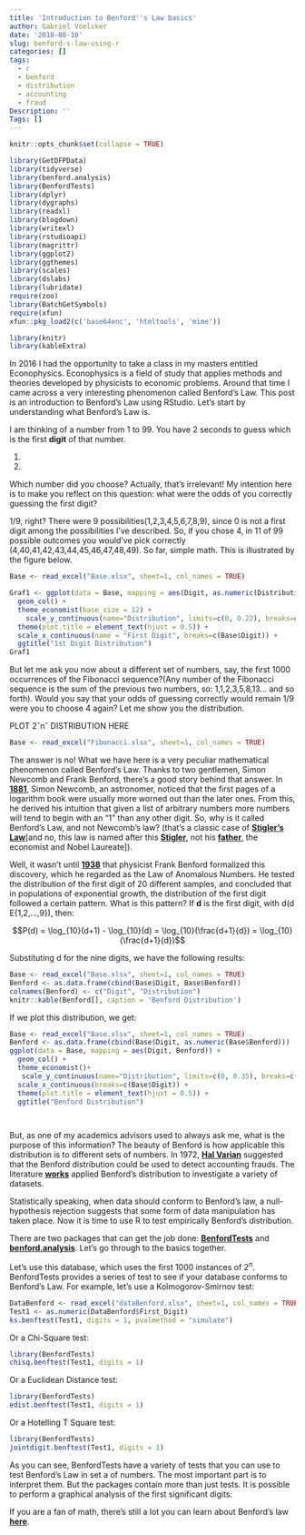 ```yaml
---
title: 'Introduction to Benford''s Law basics'
author: Gabriel Voelcker
date: '2018-08-10'
slug: benford-s-law-using-r
categories: []
tags:
  - r
  - benford
  - distribution
  - accounting
  - fraud
Description: ''
Tags: []
---
```

```r
knitr::opts_chunk$set(collapse = TRUE)
```

```r
library(GetDFPData)
library(tidyverse)
library(benford.analysis)
library(BenfordTests)
library(dplyr)
library(dygraphs)
library(readxl)
library(blogdown)
library(writexl)
library(rstudioapi)
library(magrittr)
library(ggplot2)
library(ggthemes)
library(scales)
library(dslabs)
library(lubridate)
require(zoo)
library(BatchGetSymbols)
require(xfun)
xfun::pkg_load2(c('base64enc', 'htmltools', 'mime'))

library(knitr)
library(kableExtra)

```
In 2016 I had the opportunity to take a class in my masters entitled Econophysics. Econophysics is a field of study that applies methods and theories developed by physicists to economic problems. Around that time I came across a very interesting phenomenon called Benford's Law. This post is an introduction to Benford's Law using RStudio. Let's start by understanding what Benford's Law is.

I am thinking of a number from 1 to 99. You have 2 seconds to guess which is the first **digit** of that number. 

1.

2.

Which number did you choose? Actually, that's irrelevant! My intention here is to make you reflect on this question: what were the odds of you correctly guessing the first digit? 

1/9, right? There were 9 possibilities(1,2,3,4,5,6,7,8,9), since 0 is not a first digit among the possibilities I've described. So, if you chose 4, in 11 of 99 possible outcomes you would've pick correctly (4,40,41,42,43,44,45,46,47,48,49). So far, simple math. This is illustrated by the figure below. 

```r
Base <- read_excel("Base.xlsx", sheet=1, col_names = TRUE)
```

```r
Graf1 <- ggplot(data = Base, mapping = aes(Digit, as.numeric(Distribution))) +
  geom_col() +
  theme_economist(base_size = 12) +
    scale_y_continuous(name="Distribution", limits=c(0, 0.22), breaks=c(0,0.11,0.22), labels = percent) +
  theme(plot.title = element_text(hjust = 0.5)) +
  scale_x_continuous(name = "First Digit", breaks=c(Base$Digit)) + 
  ggtitle("1st Digit Distribution")
Graf1
```

But let me ask you now about a different set of numbers, say, the first 1000 occurrences of the Fibonacci sequence?(Any number of the Fibonacci sequence is the sum of the previous two numbers, so: 1,1,2,3,5,8,13... and so forth). Would you say that your odds of guessing correctly would remain 1/9 were you to choose 4 again? Let me show you the distribution.

PLOT 2ˆnˆ DISTRIBUTION HERE

```r
Base <- read_excel("Fibonacci.xlsx", sheet=1, col_names = TRUE)
```



The answer is no! What we have here is a very peculiar mathematical phenomenon called Benford's Law. Thanks to two gentlemen, Simon Newcomb and Frank Benford, there's a good story behind that answer. In [**1881**](http://gerry.lamost.org/upload/newcomb.pdf), Simon Newcomb, an astronomer, noticed that the first pages of a logarithm book were usually more worned out than the later ones. From this, he derived his intuition that given a list of arbitrary numbers more numbers will tend to begin with an "1" than any other digit. So, why is it called Benford's Law, and not Newcomb's law? (that's a classic case of [**Stigler's Law**](https://io9.gizmodo.com/5820736/stiglers-law-why-nothing-in-science-is-ever-named-after-its-actual-discoverer)[and no, this law is named after this [**Stigler**](https://galton.uchicago.edu/faculty/stigler.shtml), not his [**father**](https://research.chicagobooth.edu/stigler/about/george-stigler), the economist and Nobel Laureate]).

Well, it wasn't until [**1938**](https://www.jstor.org/stable/984802?seq=1#page_scan_tab_contents) that physicist Frank Benford formalized this discovery, which he regarded as the Law of Anomalous Numbers. He tested the distribution of the first digit of 20 different samples, and concluded that in populations of exponential growth, the distribution of the first digit followed a certain pattern. What is this pattern? If **d** is the first digit, with d(d E{1,2,...,9}), then: 

$$P(d) = \log_{10}(d+1) - \log_{10}(d) = \log_{10}(\frac{d+1}{d}) = \log_{10}(\frac{d+1}{d})$$

Substituting d for the nine digits, we have the following results:

```r
Base <- read_excel("Base.xlsx", sheet=1, col_names = TRUE)
Benford <- as.data.frame(cbind(Base$Digit, Base$Benford))
colnames(Benford) <- c("Digit", "Distribution")
knitr::kable(Benford[], caption = 'Benford Distribution')
```

If we plot this distribution, we get:

```r
Base <- read_excel("Base.xlsx", sheet=1, col_names = TRUE)
Benford <- as.data.frame(cbind(Base$Digit, as.numeric(Base$Benford)))
ggplot(data = Base, mapping = aes(Digit, Benford)) +
  geom_col() +
  theme_economist()+
   scale_y_continuous(name="Distribution", limits=c(0, 0.35), breaks=c(0,0.05,0.1,0.15,0.2,0.25,0.3,0.35), labels = percent) +
  scale_x_continuous(breaks=c(Base$Digit)) + 
  theme(plot.title = element_text(hjust = 0.5)) +
  ggtitle("Benford Distribution")

  
```

But, as one of my academics advisors used to always ask me, what is the purpose of this information? The beauty of Benford is how applicable this distribution is to different sets of numbers. In 1972, [**Hal Varian**](http://people.ischool.berkeley.edu/~hal/) suggested that the Benford distribution could be used to detect accounting frauds. The literature [**w**](https://search.proquest.com/openview/7d019c616546c4c5da54cba2c85d136d/1?pq-origsite=gscholar&cbl=31718)[**o**](https://www.db-thueringen.de/servlets/MCRFileNodeServlet/dbt_derivate_00028759/ilm1-2013200266.pdf)[**r**](http://jhr.uwpress.org/content/44/1/1.short)[**k**](https://amstat.tandfonline.com/doi/abs/10.1198/000313007X223496)[**s**](https://www.ams.org/journals/proc/1995-123-03/S0002-9939-1995-1233974-8/) applied Benford's distribution to investigate a variety of datasets. 

Statistically speaking, when data should conform to Benford’s law, a null-hypothesis rejection suggests that some form of data manipulation has taken place. Now it is time to use R to test empirically Benford's distribution.

There are two packages that can get the job done: [**BenfordTests**](https://cran.r-project.org/web/packages/BenfordTests/BenfordTests.pdf) and [**benford.analysis**](https://cran.r-project.org/web/packages/benford.analysis/benford.analysis.pdf). Let's go through to the basics together. 

Let's use this database, which uses the first 1000 instances of 2^n^. BenfordTests provides a series of test to see if your database conforms to Benford's Law. For example, let's use a Kolmogorov-Smirnov test:

```r
DataBenford <- read_excel("dataBenford.xlsx", sheet=1, col_names = TRUE)
Test1 <- as.numeric(DataBenford$First_Digit)
ks.benftest(Test1, digits = 1, pvalmethod = "simulate")
```

Or a Chi-Square test:
```r
library(BenfordTests)
chisq.benftest(Test1, digits = 1)
```

Or a Euclidean Distance test:
```r
library(BenfordTests)
edist.benftest(Test1, digits = 1)
```

Or a Hotelling T Square test:
```r
library(BenfordTests)
jointdigit.benftest(Test1, digits = 1)
```

As you can see, BenfordTests have a variety of tests that you can use to test Benford's Law in set a of numbers. The most important part is to interpret them. But the packages contain more than just tests. It is possible to perform a graphical analysis of the first significant digits:

If you are a fan of math, there's still a lot you can learn about Benford's law [**here**](http://mathworld.wolfram.com/BenfordsLaw.html).
